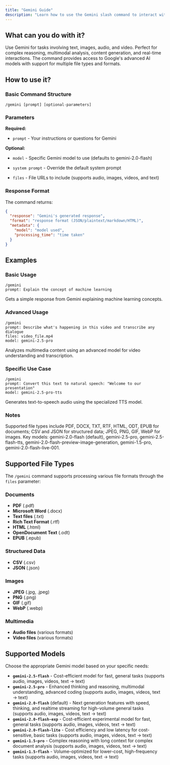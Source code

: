 ```yaml
---
title: "Gemini Guide"
description: "Learn how to use the Gemini slash command to interact with Google's Gemini AI models"
---
```


## What can you do with it?

Use Gemini for tasks involving text, images, audio, and video. Perfect for complex reasoning, multimodal analysis, content generation, and real-time interactions. The command provides access to Google's advanced AI models with support for multiple file types and formats.

## How to use it?

### Basic Command Structure
```
/gemini [prompt] [optional-parameters]
```

### Parameters

**Required:**

- `prompt` - Your instructions or questions for Gemini

**Optional:**

- `model` - Specific Gemini model to use (defaults to gemini-2.0-flash)

- `system prompt` - Override the default system prompt

- `files` - File URLs to include (supports audio, images, videos, and text)

### Response Format

The command returns:
```json
{
  "response": "Gemini's generated response",
  "format": "response format (JSON/plaintext/markdown/HTML)",
  "metadata": {
    "model": "model used",
    "processing_time": "time taken"
  }
}
```

## Examples

### Basic Usage
```
/gemini
prompt: Explain the concept of machine learning
```
Gets a simple response from Gemini explaining machine learning concepts.

### Advanced Usage
```
/gemini
prompt: Describe what's happening in this video and transcribe any dialogue
files: video_file.mp4
model: gemini-2.5-pro
```
Analyzes multimedia content using an advanced model for video understanding and transcription.

### Specific Use Case
```
/gemini
prompt: Convert this text to natural speech: "Welcome to our presentation"
model: gemini-2.5-pro-tts
```
Generates text-to-speech audio using the specialized TTS model.

### Notes 

Supported file types include PDF, DOCX, TXT, RTF, HTML, ODT, EPUB for documents; CSV and JSON for structured data; JPEG, PNG, GIF, WebP for images. Key models: gemini-2.0-flash (default), gemini-2.5-pro, gemini-2.5-flash-tts, gemini-2.0-flash-preview-image-generation, gemini-1.5-pro, gemini-2.0-flash-live-001.

## Supported File Types

The `/gemini` command supports processing various file formats through the `files` parameter:

### Documents
- **PDF** (.pdf)
- **Microsoft Word** (.docx)
- **Text files** (.txt)
- **Rich Text Format** (.rtf)
- **HTML** (.html)
- **OpenDocument Text** (.odt)
- **EPUB** (.epub)

### Structured Data
- **CSV** (.csv)
- **JSON** (.json)

### Images
- **JPEG** (.jpg, .jpeg)
- **PNG** (.png)
- **GIF** (.gif)
- **WebP** (.webp)

### Multimedia
- **Audio files** (various formats)
- **Video files** (various formats)

## Supported Models

Choose the appropriate Gemini model based on your specific needs:

- **`gemini-2.5-flash`** - Cost-efficient model for fast, general tasks (supports audio, images, videos, text → text)
- **`gemini-2.5-pro`** - Enhanced thinking and reasoning, multimodal understanding, advanced coding (supports audio, images, videos, text → text)
- **`gemini-2.0-flash`** (default) - Next generation features with speed, thinking, and realtime streaming for high-volume general tasks (supports audio, images, videos, text → text)
- **`gemini-2.0-flash-exp`** - Cost-efficient experimental model for fast, general tasks (supports audio, images, videos, text → text)
- **`gemini-2.0-flash-lite`** - Cost efficiency and low latency for cost-sensitive, basic tasks (supports audio, images, videos, text → text)
- **`gemini-1.5-pro`** - Complex reasoning with long context for complex document analysis (supports audio, images, videos, text → text)
- **`gemini-1.5-flash`** - Volume-optimized for lower-cost, high-frequency tasks (supports audio, images, videos, text → text)
